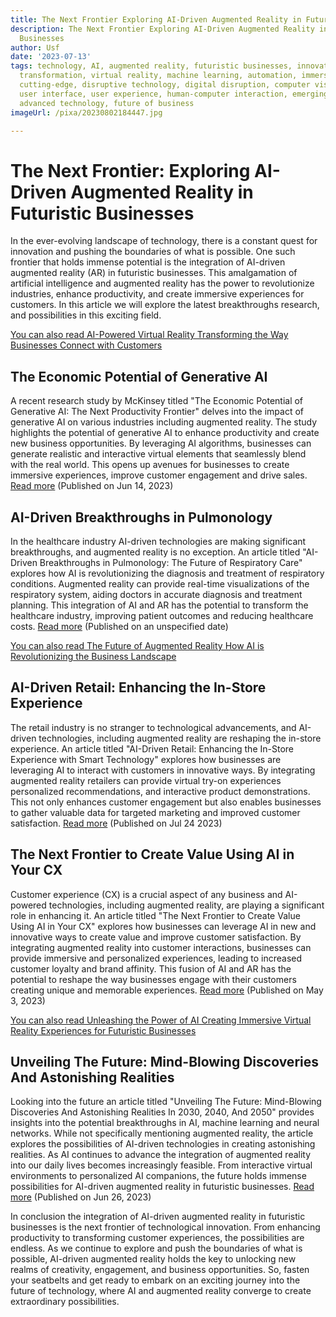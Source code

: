 ```yaml
---
title: The Next Frontier Exploring AI-Driven Augmented Reality in Futuristic Businesses
description: The Next Frontier Exploring AI-Driven Augmented Reality in Futuristic
  Businesses
author: Usf
date: '2023-07-13'
tags: technology, AI, augmented reality, futuristic businesses, innovation, digital
  transformation, virtual reality, machine learning, automation, immersive experiences,
  cutting-edge, disruptive technology, digital disruption, computer vision, data analytics,
  user interface, user experience, human-computer interaction, emerging technologies,
  advanced technology, future of business
imageUrl: /pixa/20230802184447.jpg

---
```

# The Next  Frontier: Exploring AI-Driven Augmented Reality in Futuristic Businesses

In the ever-evolving landscape of technology, there is a constant  quest for innovation and pushing the boundaries of what is  possible.  One such frontier that holds immense  potential is the integration of AI-driven augmented  reality (AR) in futuristic businesses. This amalgamation of artificial intelligence and augmented reality has the power to revolutionize industries, enhance productivity, and create immersive experiences for customers.  In this  article we will explore  the latest breakthroughs research, and possibilities in this exciting field.

[You  can  also read  AI-Powered Virtual Reality Transforming  the Way  Businesses  Connect with Customers](AI-Powered%20Virtual%20Reality%20Transforming%20the%20Way%20Businesses%20Connect%20with%20Customers)


## The Economic Potential of Generative AI

A recent research study by McKinsey titled "The Economic Potential of Generative AI: The Next Productivity Frontier" delves into the impact of generative AI on various industries including augmented reality. The study highlights  the potential of generative AI to enhance productivity and create new business opportunities. By leveraging AI algorithms, businesses can generate realistic and interactive virtual elements that seamlessly blend with  the real  world. This  opens up avenues for businesses to create immersive experiences, improve  customer engagement and drive sales. [Read more](https://www.mckinsey.com/capabilities/mckinsey-digital/our-insights/the-economic-potential-of-generative-ai-the-next-productivity-frontier) (Published on Jun 14, 2023)

## AI-Driven Breakthroughs in Pulmonology

In the healthcare industry AI-driven technologies are making significant breakthroughs, and augmented reality is no exception. An  article titled "AI-Driven Breakthroughs in Pulmonology: The Future of Respiratory Care" explores how AI is revolutionizing  the diagnosis and treatment of respiratory conditions. Augmented reality can provide  real-time visualizations of the respiratory system, aiding doctors in accurate diagnosis and  treatment  planning. This  integration of AI and AR has the potential to transform the healthcare industry, improving patient outcomes and reducing healthcare costs. [Read more](https://ts2.space/en/author/marcin/page/1293/) (Published  on  an unspecified date)

[You can also read The Future of Augmented Reality How AI is Revolutionizing  the Business Landscape](The%20Future%20of%20Augmented%20Reality%20How%20AI%20is%20Revolutionizing%20the%20Business%20Landscape)


##  AI-Driven Retail: Enhancing the In-Store Experience

The retail industry is no stranger to technological advancements, and AI-driven technologies, including augmented reality are  reshaping the in-store experience. An article titled  "AI-Driven Retail: Enhancing the In-Store Experience with  Smart Technology"  explores how businesses are leveraging AI to interact with customers in innovative  ways. By integrating augmented reality retailers  can provide virtual try-on  experiences personalized recommendations, and interactive product demonstrations. This not only enhances customer engagement but also enables businesses to gather  valuable data for targeted marketing and improved customer  satisfaction. [Read more](https://ts2.space/en/ai-driven-retail-enhancing-the-in-store-experience-with-smart-technology/) (Published on Jul 24 2023)

##  The  Next Frontier to Create Value Using AI in  Your CX

Customer experience (CX) is a crucial aspect of any business and AI-powered technologies, including augmented reality, are playing a significant role in  enhancing it. An article titled "The Next Frontier to Create Value  Using AI in Your CX" explores how businesses can leverage AI in new and innovative ways  to create value and improve customer satisfaction. By integrating augmented reality into customer  interactions, businesses can provide immersive and personalized experiences, leading to increased customer loyalty and brand affinity. This fusion of AI and AR has the potential to reshape the way businesses engage with their customers creating unique and memorable experiences. [Read  more](https://www.linkedin.com/pulse/next-frontier-create-value-using-ai-your-cx-matthew-egol) (Published on May 3, 2023)

[You  can also read Unleashing  the Power of AI  Creating Immersive Virtual Reality Experiences for Futuristic Businesses](Unleashing%20the%20Power%20of%20AI%20Creating%20Immersive%20Virtual%20Reality%20Experiences%20for%20Futuristic%20Businesses)


## Unveiling The  Future: Mind-Blowing Discoveries And Astonishing Realities

Looking into the  future an  article titled "Unveiling The Future: Mind-Blowing Discoveries And Astonishing Realities  In 2030, 2040, And 2050"  provides insights into the potential breakthroughs  in AI, machine  learning  and neural  networks. While not specifically  mentioning augmented reality, the article explores the possibilities  of AI-driven technologies in creating astonishing realities.  As AI continues to advance the integration  of augmented reality  into our daily lives becomes increasingly feasible. From interactive virtual environments to personalized AI companions, the future holds immense  possibilities for AI-driven augmented reality in futuristic businesses. [Read more](https://medium.com/predict/unveiling-the-future-mind-blowing-discoveries-and-astonishing-realities-in-2030-2040-and-2050-85769291475d?source=rss-40f92e632e65------2)  (Published on Jun 26, 2023)

In conclusion the integration of AI-driven augmented  reality in futuristic businesses is the next frontier of technological innovation. From enhancing productivity to transforming customer  experiences, the possibilities are endless. As we continue to explore and push the boundaries of what is possible, AI-driven augmented reality holds the  key to unlocking new  realms of creativity, engagement, and business opportunities. So, fasten your seatbelts and get ready  to embark on an exciting journey into the future of technology, where AI and augmented reality converge to create extraordinary possibilities.